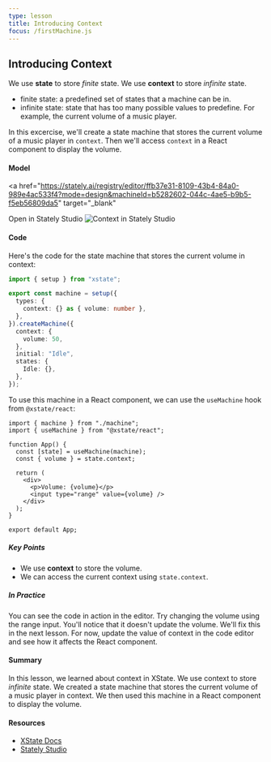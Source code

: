```yaml
---
type: lesson
title: Introducing Context
focus: /firstMachine.js
---
```


## Introducing Context

We use **state** to store _finite_ state. We use **context** to store _infinite_ state.

- finite state: a predefined set of states that a machine can be in.
- infinite state: state that has too many possible values to predefine. For example, the current volume of a music player.

In this excercise, we'll create a state machine that stores the current volume of a music player in `context`. Then we'll access `context` in a React component to display the volume.

#### Model

<a
  href="https://stately.ai/registry/editor/ffb37e31-8109-43b4-84a0-989e4ac533f4?mode=design&machineId=b5282602-044c-4ae5-b9b5-f5eb56809da5"
  target="_blank"
>
  Open in Stately Studio
</a>
<img src="/context.png" alt="Context in Stately Studio" />

#### Code

Here's the code for the state machine that stores the current volume in context:

```ts
import { setup } from "xstate";

export const machine = setup({
  types: {
    context: {} as { volume: number },
  },
}).createMachine({
  context: {
    volume: 50,
  },
  initial: "Idle",
  states: {
    Idle: {},
  },
});
```

To use this machine in a React component, we can use the `useMachine` hook from `@xstate/react`:

```tsx
import { machine } from "./machine";
import { useMachine } from "@xstate/react";

function App() {
  const [state] = useMachine(machine);
  const { volume } = state.context;

  return (
    <div>
      <p>Volume: {volume}</p>
      <input type="range" value={volume} />
    </div>
  );
}

export default App;
```

##### Key Points

- We use **context** to store the volume.
- We can access the current context using `state.context`.

##### In Practice

You can see the code in action in the editor. Try changing the volume using the range input. You'll notice that it doesn't update the volume. We'll fix this in the next lesson. For now, update the value of context in the code editor and see how it affects the React component.

#### Summary

In this lesson, we learned about context in XState. We use context to store _infinite_ state. We created a state machine that stores the current volume of a music player in context. We then used this machine in a React component to display the volume.

#### Resources

- [XState Docs](https://stately.ai/docs/xstate)
- [Stately Studio](https://stately.ai/registry/editor/ffb37e31-8109-43b4-84a0-989e4ac533f4?mode=design&machineId=b5282602-044c-4ae5-b9b5-f5eb56809da5)
